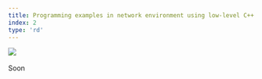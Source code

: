 ---
title: Programming examples in network environment using low-level C++ socket API
index: 2
type: 'rd'
---

[![](https://img.shields.io/badge/github-808080?style=for-the-badge&logo=github)](https://github.com/milosz08/sock-net-programming) &nbsp;

Soon
